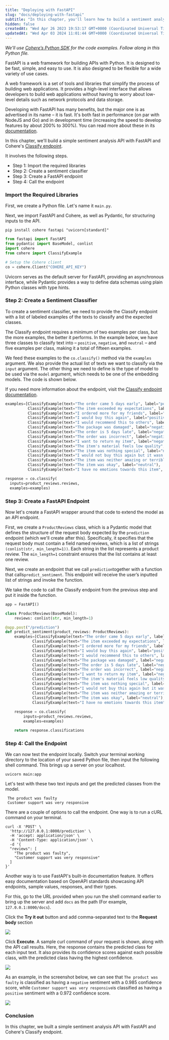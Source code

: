 ```yaml
---
title: "Deploying with FastAPI"
slug: "docs/deploying-with-fastapi"
subtitle: "In this chapter, you'll learn how to build a sentiment analysis classifier and deploy it with FastAPI."
hidden: false
createdAt: "Wed Apr 26 2023 19:53:17 GMT+0000 (Coordinated Universal Time)"
updatedAt: "Wed Apr 03 2024 11:01:44 GMT+0000 (Coordinated Universal Time)"
---
```

_We’ll use [Cohere’s Python SDK](/reference/about?ref=txt.cohere.com#python) for the code examples. Follow along in this Python file._

FastAPI is a web framework for building APIs with Python. It is designed to be fast, simple, and easy to use. It is also designed to be flexible for a wide variety of use cases.

A web framework is a set of tools and libraries that simplify the process of building web applications. It provides a high-level interface that allows developers to build web applications without having to worry about low-level details such as network protocols and data storage.

Developing with FastAPI has many benefits, but the major one is as advertised in its name – it is fast. It's both fast in performance (on par with NodeJS and Go) and in development time (increasing the speed to develop features by about 200% to 300%). You can read more about these in its [documentation](https://fastapi.tiangolo.com).

In this chapter, we'll build a simple sentiment analysis API with FastAPI and Cohere's [Classify endpoint](https://cohere.com/classify).

It involves the following steps.

- Step 1: Import the required libraries
- Step 2: Create a sentiment classifier
- Step 3: Create a FastAPI endpoint
- Step 4: Call the endpoint

### Import the Required Libraries

First, we create a Python file. Let's name it `main.py`.

Next, we import FastAPI and Cohere, as well as Pydantic, for structuring inputs to the API.

```shell
pip install cohere fastapi "uvicorn[standard]"
```

```python
from fastapi import FastAPI
from pydantic import BaseModel, conlist
import cohere
from cohere import ClassifyExample

# Setup the Cohere client
co = cohere.Client("COHERE_API_KEY")
```

Uvicorn serves as the default server for FastAPI, providing an asynchronous interface, while Pydantic provides a way to define data schemas using plain Python classes with type hints.

### Step 2: Create a Sentiment Classifier

To create a sentiment classifier, we need to provide the Classify endpoint with a list of labeled examples of the texts to classify and the expected classes. 

The Classify endpoint requires a minimum of two examples per class, but the more examples, the better it performs. In the example below, we have three classes to classify text into – `positive`, `negative`, and `neutral` – and five examples per class, making it a total of fifteen examples.

We feed these examples to the `co.classify()` method via the `examples` argument. We also provide the actual list of texts we want to classify via the `input` argument. The other thing we need to define is the type of model to be used via the `model` argument, which needs to be one of the embedding models. The code is shown below.

If you need more information about the endpoint, visit the [Classify endpoint documentation](/reference/classify).

```python
examples=[ClassifyExample(text="The order came 5 days early", label="positive"), 
          ClassifyExample(text="The item exceeded my expectations", label="positive"), 
          ClassifyExample(text="I ordered more for my friends", label="positive"), 
          ClassifyExample(text="I would buy this again", label="positive"), 
          ClassifyExample(text="I would recommend this to others", label="positive"), 
          ClassifyExample(text="The package was damaged", label="negative"), 
          ClassifyExample(text="The order is 5 days late", label="negative"), 
          ClassifyExample(text="The order was incorrect", label="negative"), 
          ClassifyExample(text="I want to return my item", label="negative"), 
          ClassifyExample(text="The item's material feels low quality", label="negative"), 
          ClassifyExample(text="The item was nothing special", label="neutral"), 
          ClassifyExample(text="I would not buy this again but it wasn't a waste of money", label="neutral"), 
          ClassifyExample(text="The item was neither amazing or terrible", label="neutral"), 
          ClassifyExample(text="The item was okay", label="neutral"), 
          ClassifyExample(text="I have no emotions towards this item", label="neutral")]

response = co.classify(
  inputs=product_reviews.reviews,
  examples=examples)
```

### Step 3: Create a FastAPI Endpoint

Now let's create a FastAPI wrapper around that code to extend the model as an API endpoint.

First, we create a `ProductReviews` class, which is a Pydantic model that defines the structure of the request body expected by the `prediction` endpoint (which we'll create after this). Specifically, it specifies that the request body must contain a field named reviews, which is a list of strings `(conlist(str, min_length=1))`. Each string in the list represents a product review. The `min_length=1` constraint ensures that the list contains at least one review.

Next, we create an endpoint that we call `prediction`together with a function that calls`predict_sentiment`. This endpoint will receive the user’s inputted list of strings and invoke the function.

We take the code to call the Classify endpoint from the previous step and put it inside the function.

```python
app = FastAPI()

class ProductReviews(BaseModel):
    reviews: conlist(str, min_length=1)

@app.post("/prediction")
def predict_sentiment(product_reviews: ProductReviews):
    examples=[ClassifyExample(text="The order came 5 days early", label="positive"), 
            ClassifyExample(text="The item exceeded my expectations", label="positive"), 
            ClassifyExample(text="I ordered more for my friends", label="positive"), 
            ClassifyExample(text="I would buy this again", label="positive"), 
            ClassifyExample(text="I would recommend this to others", label="positive"), 
            ClassifyExample(text="The package was damaged", label="negative"), 
            ClassifyExample(text="The order is 5 days late", label="negative"), 
            ClassifyExample(text="The order was incorrect", label="negative"), 
            ClassifyExample(text="I want to return my item", label="negative"), 
            ClassifyExample(text="The item's material feels low quality", label="negative"), 
            ClassifyExample(text="The item was nothing special", label="neutral"), 
            ClassifyExample(text="I would not buy this again but it wasn't a waste of money", label="neutral"), 
            ClassifyExample(text="The item was neither amazing or terrible", label="neutral"), 
            ClassifyExample(text="The item was okay", label="neutral"), 
            ClassifyExample(text="I have no emotions towards this item", label="neutral")]
    
    response = co.classify(
        inputs=product_reviews.reviews,
        examples=examples)

    return response.classifications
```

### Step 4: Call the Endpoint

We can now test the endpoint locally. Switch your terminal working directory to the location of your saved Python file, then input the following shell command. This brings up a server on your localhost.

```shell
uvicorn main:app
```

Let's test with these two text inputs and get the predicted classes from the model.

```
 The product was faulty
 Customer support was very responsive
```

There are a couple of options to call the endpoint. One way is to run a cURL command on your terminal.

```shell
curl -X 'POST' \
  'http://127.0.0.1:8000/prediction' \
  -H 'accept: application/json' \
  -H 'Content-Type: application/json' \
  -d '{
  "reviews": [
    "The product was faulty",
    "Customer support was very responsive"
  ]
}'
```

Another way is to use FastAPI's built-in documentation feature. It offers easy documentation based on OpenAPI standards showcasing API endpoints, sample values, responses, and their types.

For this, go to the URL provided when you run the shell command earlier to bring up the server and add `docs` as the path (For example, `127.0.0.1:8000/docs`).

Click the **Try it out** button and add comma-separated text to the **Request body** section

<img src='../../../assets/images/574712f-top-view.png' />

Click **Execute**. A sample curl command of your request is shown, along with the API call results. Here, the response contains the predicted class for each input text. It also provides its confidence scores against each possible class, with the predicted class having the highest confidence.

<img src='../../../assets/images/3609440-endpoint-call.png' />

As an example, in the screenshot below, we can see that `The product was faulty` is classified as having a `negative` sentiment with a 0.985 confidence score, while `Customer support was very responsive`is classified as having a `positive` sentiment with a 0.972 confidence score.

<img src='../../../assets/images/c88c31a-view-response.png' />

### Conclusion

In this chapter, we built a simple sentiment analysis API with FastAPI and Cohere's Classify endpoint.

